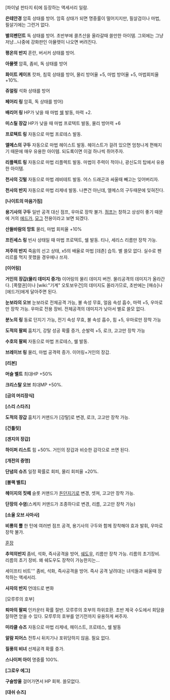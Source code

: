 [파이널 판타지 6]에 등장하는 액세서리 일람.

'''은테안경'''
암흑 상태를 방어. 암흑 상태가 되면 명중률이 떨어지지만, 필살검이나 마법, 필살기에는 그런거 없다.
 
'''별의펜던트'''
독 상태를 방어. 초반부에 콜츠산을 올라갈때 쓸만한 아이템. 그외에는 그냥 저냥...나중에 강화판인 아뮬렛이 나오면 버려진다.

'''평온의 반지'''
혼란, 버서커 상태를 방어. 

'''아뮬렛'''
암흑, 좀비, 독 상태를 방어 
   
'''화이트 케이프'''
캇파, 침묵 상태를 방어, 물리 방어율 +5, 마법 방어율 +5, 마법회피율 +10%.   

'''쥬얼링'''
석화 상태를 방어
   
'''페어리 링'''
암흑, 독 상태를 방어) 

'''배리어 링'''
HP가 낮을 때 마법 [[쉘]] 발동, 마력 +2.

'''미스릴 장갑'''
HP가 낮을 때 마법 프로텍트 발동, 물리 방어력 +6

'''프로텍트 링'''
자동으로 마법 프로테스 발동. 

'''엘메스의 구두'''
자동으로 마법 헤이스트 발동. 헤이스트가 걸려 있으면 엄청나게 편해지기 때문에 매우 유용한 아이템. 되도록이면 이걸 하나씩 쥐어주자.

'''리플렉트 링'''
자동으로 마법 리플렉트 발동. 마법이 주력이 적이나, 광신도의 탑에서 유용한 아이템.

'''천사의 깃털'''
자동으로 마법 레비테트 발동. 어스 드래곤과 싸울때 빼고는 잊어버리자. 
  
'''천사의 반지'''
자동으로 마법 리제네 발동. 나쁜건 아닌데, 엘메스의 구두때문에 잊혀진다.

'''[나이트의 마음가짐]'''

'''용기사의 구두'''
일반 공격 대신 점프, 우마로 장착 불가. [[점프]]는 창하고 상성이 좋기 때문에 거의 [[에드가]], [[모그]] 전용이라고 보면 되겠다.

'''산들바람의 망토'''
물리, 마법 회피율 +10%

'''프린세스 링'''
빈사 상태일 때 마법 프로텍트, 쉘 발동. 티나, 세리스 리름만 장착 가능.

'''저주의 반지'''
죽음의 선고 상태, x5의 배율로 마법 [데죤] 습득. 별 쓸모 없다. 실수로 펜리르를 먹지 못했을 경우에나 쓰자.

'''[이어링]'''

'''거인의 장갑(물리 데미지 증가)''' 
이어링의 물리 데미지 버전. 물리공격의 데미지가 올라간다. [폭렬권]이나 [wiki:"기계" 오토보우건]의 데미지도 올라가므로, 초반에는 [매슈]나 [에드가]에게 달아주면 된다.

'''눈보라의 오브'''
눈보라로 전체공격 가능, 불 속성 무효, 얼음 속성 흡수, 마력 +5, 우마로만 장착 가능. 우마로 전용 장비. 전체공격의 데미지가 낮아서 별로 쓸모 없다.

'''분노의 링'''
동료 던지기 가능, 전기 속성 무효, 불 속성 흡수, 힘 +5, 우마로만 장착 가능

'''도적의 팔찌'''
훔치기, 강탈 성공 확률 증가, 순발력 +5, 로크, 고고만 장착 가능

'''수호의 팔찌'''
자동으로 마법 프로테스, 쉘 발동. 

'''브레이브 링'''
물리, 마법 공격력 증가. 이어링+거인의 장갑. 

'''[리본]'''
   
'''머슬 벨트'''
최대HP +50%

'''크리스탈 오브'''
최대MP +50%. 

'''[금의 머리장식]'''
   
'''[스리 스타즈]'''

'''도적의 장갑'''
훔치기 커맨드가 [강탈]로 변경, 로크, 고고만 장착 가능.

'''[건틀릿]'''

'''[겐지의 장갑]'''

'''하이퍼 리스트'''
힘 +50%. 거인의 장갑과 비슷한 감각으로 쓰면 된다.

'''[개전의 증명]'''  
   
'''단념의 슈즈'''
일정 확률로 회피, 물리 회피율 +20%. 

'''[블랙 벨트]'''

'''헤이지의 짓떼'''
슬롯 커맨드가 [[돈던지기]]로 변경, 셋져, 고고만 장착 가능.

'''단장의 수염'''(스케치 커맨드가 조종하다로 변경, 리름, 고고만 장착 가능) 

'''[소울 오브 사마사]'''

'''비룡의 뿔'''
한 턴에 여러번 점프 공격, 용기사의 구두와 함께 장착해야 효과 발휘, 우마로 장착 불가.

[[훈장]] 

'''추억의반지'''
좀비, 석화, 즉사공격을 방어, [[쉐도우]], 리름만 장착 가능. 리름의 초기장비. 리름의 초기 장비. 왜 쉐도우도 장착이 가능한지는...

세이프티 비트'''
좀비, 석화, 즉사공격을 방어. 즉사 공격 날려대는 녀석들과 싸울때 장착하는 액세서리.

'''사자의 반지'''
언데드로 변화

[모루루의 호부]
  
'''퇴마의 팔찌'''
인카운터 확률 절반. 모루루의 호부의 하위호환. 초반 제국 수도에서 회담을 잘하면 얻을 수 있다. 모루루의 호부를 얻기전까지 유용하게 써주자.

'''미라클 슈즈'''
자동으로 마법 리제네, 헤이스트, 프로테스, 쉘 발동

'''알람 피어스'''
전투시 뒤치기나 포위당하지 않음. 필요 없다.

'''질풍의 비녀'''
선제공격 확률 증가. 

'''스나이퍼 아이'''
명중률 100%.

'''[그로우 에그]'''

'''구슬방울'''
걸어가면서 HP 회복. 쓸모없다.

'''[대쉬 슈즈]'''


